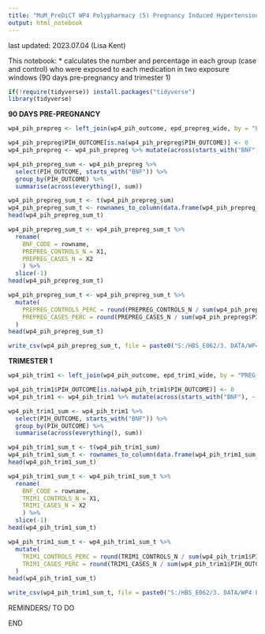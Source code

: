 ---
title: "MuM_PreDiCT WP4 Polypharmacy (5) Pregnancy Induced Hypertension - Calculation of Counts and Percentage "
output: html_notebook
---

last updated: 2023.07.04 (Lisa Kent)

This notebook:
* calculates the number and percentage in each group (case and control) who were exposed to each medication in two exposure windows (90 days pre-pregnancy and trimester 1)

```{r}
if(!require(tidyverse)) install.packages("tidyverse")
library(tidyverse)
```


__90 DAYS PRE-PREGNANCY__
```{r}
wp4_pih_prepreg <- left_join(wp4_pih_outcome, epd_prepreg_wide, by = "PREG_ID")
```

```{r}
wp4_pih_prepreg$PIH_OUTCOME[is.na(wp4_pih_prepreg$PIH_OUTCOME)] <- 0
wp4_pih_prepreg <- wp4_pih_prepreg %>% mutate(across(starts_with("BNF"), ~ if_else(is.na(.x), 0, .x)))
```

```{r}
wp4_pih_prepreg_sum <- wp4_pih_prepreg %>% 
  select(PIH_OUTCOME, starts_with("BNF")) %>%
  group_by(PIH_OUTCOME) %>%
  summarise(across(everything(), sum))
```

```{r}
wp4_pih_prepreg_sum_t <- t(wp4_pih_prepreg_sum)
wp4_pih_prepreg_sum_t <- rownames_to_column(data.frame(wp4_pih_prepreg_sum_t))
head(wp4_pih_prepreg_sum_t)
```

```{r}
wp4_pih_prepreg_sum_t <- wp4_pih_prepreg_sum_t %>% 
  rename(
    BNF_CODE = rowname,
    PREPREG_CONTROLS_N = X1,
    PREPREG_CASES_N = X2
    ) %>% 
  slice(-1)
head(wp4_pih_prepreg_sum_t)
```




```{r}
wp4_pih_prepreg_sum_t <- wp4_pih_prepreg_sum_t %>%
  mutate(
    PREPREG_CONTROLS_PERC = round(PREPREG_CONTROLS_N / sum(wp4_pih_prepreg$PIH_OUTCOME == 0) * 100, 4),
    PREPREG_CASES_PERC = round(PREPREG_CASES_N / sum(wp4_pih_prepreg$PIH_OUTCOME == 1) * 100, 4)
  )
head(wp4_pih_prepreg_sum_t)
```

```{r}
write_csv(wp4_pih_prepreg_sum_t, file = paste0("S:/HBS_E062/3. DATA/WP4 Polypharmacy/wp4_pih_prepreg_sum_", format(lubridate::now(), "%Y.%m.%d_%H.%M"),".csv"))
```



__TRIMESTER 1__
```{r}
wp4_pih_trim1 <- left_join(wp4_pih_outcome, epd_trim1_wide, by = "PREG_ID")

```

```{r}
wp4_pih_trim1$PIH_OUTCOME[is.na(wp4_pih_trim1$PIH_OUTCOME)] <- 0
wp4_pih_trim1 <- wp4_pih_trim1 %>% mutate(across(starts_with("BNF"), ~ if_else(is.na(.x), 0, .x)))
```


```{r}
wp4_pih_trim1_sum <- wp4_pih_trim1 %>% 
  select(PIH_OUTCOME, starts_with("BNF")) %>%
  group_by(PIH_OUTCOME) %>%
  summarise(across(everything(), sum))
```

```{r}
wp4_pih_trim1_sum_t <- t(wp4_pih_trim1_sum)
wp4_pih_trim1_sum_t <- rownames_to_column(data.frame(wp4_pih_trim1_sum_t))
head(wp4_pih_trim1_sum_t)
```

```{r}
wp4_pih_trim1_sum_t <- wp4_pih_trim1_sum_t %>% 
  rename(
    BNF_CODE = rowname,
    TRIM1_CONTROLS_N = X1,
    TRIM1_CASES_N = X2
    ) %>% 
  slice(-1) 
head(wp4_pih_trim1_sum_t)
```

```{r}
wp4_pih_trim1_sum_t <- wp4_pih_trim1_sum_t %>%
  mutate(
    TRIM1_CONTROLS_PERC = round(TRIM1_CONTROLS_N / sum(wp4_pih_trim1$PIH_OUTCOME == 0) * 100, 4),
    TRIM1_CASES_PERC = round(TRIM1_CASES_N / sum(wp4_pih_trim1$PIH_OUTCOME == 1) * 100, 4)
  )
head(wp4_pih_trim1_sum_t)
```


```{r}
write_csv(wp4_pih_trim1_sum_t, file = paste0("S:/HBS_E062/3. DATA/WP4 Polypharmacy/wp4_pih_trim1_sum_", format(lubridate::now(), "%Y.%m.%d_%H.%M"),".csv"))
```




############################################################################
#######                         REMINDERS/ TO DO                     #######
############################################################################

############################################################################



######################################
#######           END          #######
######################################